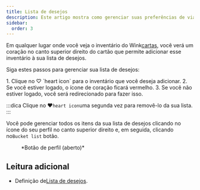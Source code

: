 ```yaml
---
title: Lista de desejos
description: Este artigo mostra como gerenciar suas preferências de viagem no Wink
sidebar:
  order: 3
---
```


Em qualquer lugar onde você veja o inventário do Wink[cartas](/studio/cards), você verá um coração no canto superior direito do cartão que permite adicionar esse inventário à sua lista de desejos.

Siga estes passos para gerenciar sua lista de desejos:

<Steps>
  1. Clique no ♡ `heart icon` para o inventário que você deseja adicionar.
  2. Se você estiver logado, o ícone de coração ficará vermelho.
  3. Se você não estiver logado, você será redirecionado para fazer isso.
</Steps>


:::dica
Clique no ♥️`heart icon`uma segunda vez para removê-lo da sua lista.
:::

Você pode gerenciar todos os itens da sua lista de desejos clicando no ícone do seu perfil no canto superior direito e, em seguida, clicando no`Bucket list` botão.

<figure>
  <CloudinaryImage width="350" height="404" resize="scale" quality="best" alt="Botão de conta quando autenticado" src="academy/account-button-auth-open" errorImage="noimage_opaque_nyrtl0.png" />

  <figcaption>*Botão de perfil (aberto)*</figcaption>
</figure>


## Leitura adicional

* Definição de[Lista de desejos](https://en.wikipedia.org/wiki/Bucket_list).

